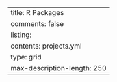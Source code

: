 ---
title: R Packages
comments: false
listing:
  contents: projects.yml
  type: grid
  max-description-length: 250
---